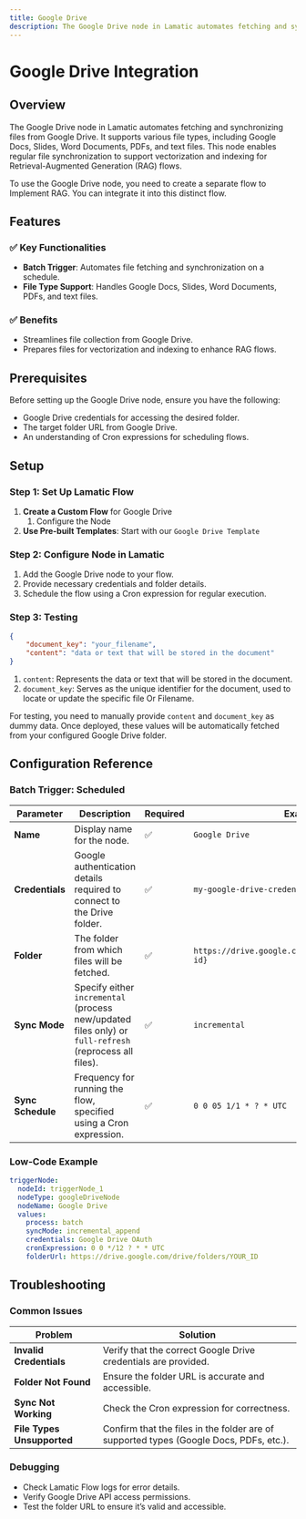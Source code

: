 ```yaml
---
title: Google Drive
description: The Google Drive node in Lamatic automates fetching and synchronizing files from Google Drive. It supports various file types, including Google Docs, Slides, Word Documents, PDFs, and text files. This node enables regular file synchronization to support vectorization and indexing for Retrieval-Augmented Generation (RAG) flows.
---
```



# Google Drive Integration

<IntegrationOverviw slug="google-drive" type="apps-data-sources" />

## Overview

The Google Drive node in Lamatic automates fetching and synchronizing files from Google Drive. It supports various file types, including Google Docs, Slides, Word Documents, PDFs, and text files. This node enables regular file synchronization to support vectorization and indexing for Retrieval-Augmented Generation (RAG) flows.

<Callout type="warning" >
To use the Google Drive node, you need to create a separate flow to Implement RAG. You can integrate it into this distinct flow.
</Callout>

## Features

### ✅ Key Functionalities

- **Batch Trigger**: Automates file fetching and synchronization on a schedule.
- **File Type Support**: Handles Google Docs, Slides, Word Documents, PDFs, and text files.

### ✅ Benefits

- Streamlines file collection from Google Drive.
- Prepares files for vectorization and indexing to enhance RAG flows.


## Prerequisites

Before setting up the Google Drive node, ensure you have the following:

- Google Drive credentials for accessing the desired folder.
- The target folder URL from Google Drive.
- An understanding of Cron expressions for scheduling flows.



## Setup

### Step 1: Set Up Lamatic Flow

1. **Create a Custom Flow** for Google Drive
   1. Configure the Node
2. **Use Pre-built Templates**: Start with our `Google Drive Template`

### Step 2: Configure Node in Lamatic

1. Add the Google Drive node to your flow.
2. Provide necessary credentials and folder details.
3. Schedule the flow using a Cron expression for regular execution.

### Step 3: Testing
```json
{
    "document_key": "your_filename", 
    "content": "data or text that will be stored in the document"
}
```

1. `content`: Represents the data or text that will be stored in the document.
1. `document_key`: Serves as the unique identifier for the document, used to locate or update the specific file Or Filename.

For testing, you need to manually provide `content` and `document_key` as dummy data. Once deployed, these values will be automatically fetched from your configured Google Drive folder.


## Configuration Reference

### Batch Trigger: Scheduled

| **Parameter**     | **Description**                                                                                        | **Required** | **Example**                                          |
| ----------------- | ------------------------------------------------------------------------------------------------------ | ------------ | ---------------------------------------------------- |
| **Name**          | Display name for the node.                                                                             | ✅           | `Google Drive`                                       |
| **Credentials**   | Google authentication details required to connect to the Drive folder.                                 | ✅           | `my-google-drive-credentials`                        |
| **Folder**        | The folder from which files will be fetched.                                                           | ✅           | `https://drive.google.com/drive/folders/{folder-id}` |
| **Sync Mode**     | Specify either `incremental` (process new/updated files only) or `full-refresh` (reprocess all files). | ✅           | `incremental`                                        |
| **Sync Schedule** | Frequency for running the flow, specified using a Cron expression.                                     | ✅           | `0 0 05 1/1 * ? * UTC`                               |


### Low-Code Example

```yaml
triggerNode:
  nodeId: triggerNode_1
  nodeType: googleDriveNode
  nodeName: Google Drive
  values:
    process: batch
    syncMode: incremental_append
    credentials: Google Drive OAuth
    cronExpression: 0 0 */12 ? * * UTC
    folderUrl: https://drive.google.com/drive/folders/YOUR_ID
```

## Troubleshooting

### Common Issues

| **Problem**                | **Solution**                                                                           |
| -------------------------- | -------------------------------------------------------------------------------------- |
| **Invalid Credentials**    | Verify that the correct Google Drive credentials are provided.                         |
| **Folder Not Found**       | Ensure the folder URL is accurate and accessible.                                      |
| **Sync Not Working**       | Check the Cron expression for correctness.                                             |
| **File Types Unsupported** | Confirm that the files in the folder are of supported types (Google Docs, PDFs, etc.). |

### Debugging

- Check Lamatic Flow logs for error details.
- Verify Google Drive API access permissions.
- Test the folder URL to ensure it’s valid and accessible.
